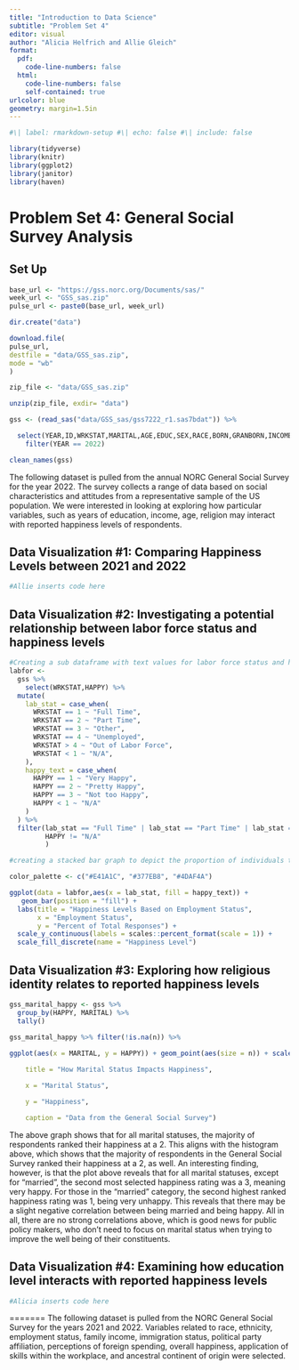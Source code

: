 ---
title: "Introduction to Data Science"
subtitle: "Problem Set 4"
editor: visual
author: "Alicia Helfrich and Allie Gleich"
format: 
  pdf:
    code-line-numbers: false
  html: 
    code-line-numbers: false
    self-contained: true
urlcolor: blue
geometry: margin=1.5in
---

```{r}
#\| label: rmarkdown-setup #\| echo: false #\| include: false

library(tidyverse)
library(knitr)
library(ggplot2)
library(janitor)
library(haven)

```

# Problem Set 4: General Social Survey Analysis

## Set Up

```{r}

base_url <- "https://gss.norc.org/Documents/sas/"
week_url <- "GSS_sas.zip"
pulse_url <- paste0(base_url, week_url)

dir.create("data")

download.file(
pulse_url,
destfile = "data/GSS_sas.zip",
mode = "wb"
)

zip_file <- "data/GSS_sas.zip"

unzip(zip_file, exdir= "data")

gss <- (read_sas("data/GSS_sas/gss7222_r1.sas7bdat")) %>% 

  select(YEAR,ID,WRKSTAT,MARITAL,AGE,EDUC,SEX,RACE,BORN,GRANBORN,INCOME,PARTYID,NATAID,RELIG,HAPPY,CONEDUC,MYSKILLS,HISPANIC,BALLOT,ETHWORLD1,ETHWORLD2,ETHWORLD3,ETHWORLD4,ETHWORLD5,ETHWORLD6,ETHWORLD7,ETHWORLD8,ETHWORLD9) %>% 
    filter(YEAR == 2022) 

clean_names(gss)
```

The following dataset is pulled from the annual NORC General Social Survey for the year 2022. The survey collects a range of data based on social characteristics and attitudes from a representative sample of the US population. We were interested in looking at exploring how particular variables, such as years of education, income, age, religion may interact with reported happiness levels of respondents.

## Data Visualization #1: Comparing Happiness Levels between 2021 and 2022

```{r}

#Allie inserts code here

```

## Data Visualization #2: Investigating a potential relationship between labor force status and happiness levels

```{r}


#Creating a sub dataframe with text values for labor force status and happiness levels. 
labfor <- 
  gss %>% 
    select(WRKSTAT,HAPPY) %>% 
  mutate(
    lab_stat = case_when(
      WRKSTAT == 1 ~ "Full Time",
      WRKSTAT == 2 ~ "Part Time",
      WRKSTAT == 3 ~ "Other",
      WRKSTAT == 4 ~ "Unemployed",
      WRKSTAT > 4 ~ "Out of Labor Force",
      WRKSTAT < 1 ~ "N/A",
    ),
    happy_text = case_when(
      HAPPY == 1 ~ "Very Happy",
      HAPPY == 2 ~ "Pretty Happy",
      HAPPY == 3 ~ "Not too Happy",
      HAPPY < 1 ~ "N/A"
    )
  ) %>% 
  filter(lab_stat == "Full Time" | lab_stat == "Part Time" | lab_stat == "Unemployed", 
         HAPPY != "N/A"
         ) 

#creating a stacked bar graph to depict the proportion of individuals that reported each happiness level, by general employment status.

color_palette <- c("#E41A1C", "#377EB8", "#4DAF4A")

ggplot(data = labfor,aes(x = lab_stat, fill = happy_text)) +
   geom_bar(position = "fill") +
  labs(title = "Happiness Levels Based on Employment Status",
       x = "Employment Status",
       y = "Percent of Total Responses") +
  scale_y_continuous(labels = scales::percent_format(scale = 1)) +
  scale_fill_discrete(name = "Happiness Level")


```

## Data Visualization #3: Exploring how religious identity relates to reported happiness levels

```{r}

gss_marital_happy <- gss %>%
  group_by(HAPPY, MARITAL) %>%
  tally()

gss_marital_happy %>% filter(!is.na(n)) %>%
  
ggplot(aes(x = MARITAL, y = HAPPY)) + geom_point(aes(size = n)) + scale_x_continuous(breaks = (seq(1, 5, by = 1)), labels=c("Married", "Widowed", "Divorced", "Separated", "Never Married")) + theme_classic() + theme(axis.text.x = element_text(angle = 90, hjust = 1)) + scale_y_continuous(breaks = (seq(1,3, by = 1))) + labs(

    title = "How Marital Status Impacts Happiness",

    x = "Marital Status",

    y = "Happiness",

    caption = "Data from the General Social Survey")

```

The above graph shows that for all marital statuses, the majority of respondents ranked their happiness at a 2. This aligns with the histogram above, which shows that the majority of respondents in the General Social Survey ranked their happiness at a 2, as well. An interesting finding, however, is that the plot above reveals that for all marital statuses, except for "married", the second most selected happiness rating was a 3, meaning very happy. For those in the "married" category, the second highest ranked happiness rating was 1, being very unhappy. This reveals that there may be a slight negative correlation between being married and being happy. All in all, there are no strong correlations above, which is good news for public policy makers, who don't need to focus on marital status when trying to improve the well being of their constituents.

## Data Visualization #4: Examining how education level interacts with reported happiness levels

```{r}

#Alicia inserts code here

```

======= The following dataset is pulled from the NORC General Social Survey for the years 2021 and 2022. Variables related to race, ethnicity, employment status, family income, immigration status, political party affiliation, perceptions of foreign spending, overall happiness, application of skills within the workplace, and ancestral continent of origin were selected.
